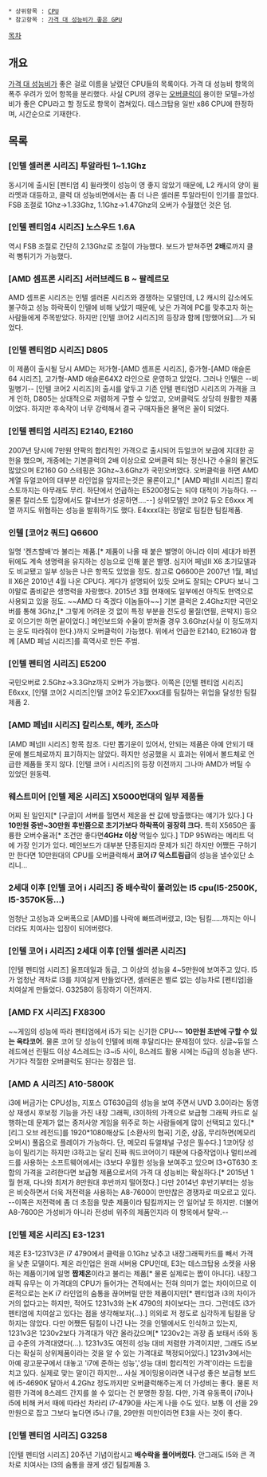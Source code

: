  * 상위항목 : [[CPU]]
 * 참고항목 : [[가격 대 성능비가 좋은 GPU]]

[[목차]]

== 개요 ==
[[가격 대 성능비]]가 좋은 걸로 이름을 날렸던 CPU들의 목록이다. 가격 대 성능비 항목의 폭주 우려가 있어 항목을 분리했다. 사실 CPU의 경우는 [[오버클럭]]이 용이한 모델=가성비가 좋은 CPU라고 할 정도로 항목이 겹쳐있다. 데스크탑용 일반 x86 CPU에 한정하며, 시간순으로 기재한다.

== 목록 ==
=== [인텔 셀러론 시리즈] 투알라틴 1~1.1Ghz ===
동시기에 출시된 [펜티엄 4] 윌라멧이 성능이 영 좋지 않았기 때문에, L2 캐시의 양이 윌라멧과 대등하고, 클럭 대 성능비면에서는 좀 더 나은 셀러론 투알라틴이 인기를 끌었다. FSB 조절로 1Ghz->1.33Ghz, 1.1Ghz->1.47Ghz의 오버가 수월했던 것은 덤.

=== [인텔 펜티엄4 시리즈] 노스우드 1.6A ===
역시 FSB 조절로 간단히 2.13Ghz로 조절이 가능했다. 보드가 받쳐주면 '''2배'''로까지 클럭 뻥튀기가 가능했다.

=== [AMD 셈프론 시리즈] 서러브레드 B ~ 팔레르모 ===
AMD 셈프론 시리즈는 인텔 셀러론 시리즈와 경쟁하는 모델인데, L2 캐시의 감소에도 불구하고 성능 하락폭이 인텔에 비해 낮았기 때문에, 낮은 가격에 PC를 맞추고자 하는 사람들에게 주목받았다. 하지만 [인텔 코어2 시리즈]의 등장과 함께 [망했어요]....가 되었다.

=== [인텔 펜티엄D 시리즈] D805 ===
이 제품이 출시될 당시 AMD는 저가형-[AMD 셈프론 시리즈], 중가형-[AMD 애슬론64 시리즈], 고가형-AMD 애슬론64X2 라인으로 운영하고 있었다. 그러나 인텔은 --비밀병기-- [인텔 코어2 시리즈]의 출시를 앞두고 기존 인텔 펜티엄D 시리즈의 가격을 크게 인하, D805는 상대적으로 저렴하게 구할 수 있었고, 오버클럭도 상당히 원활한 제품이었다. 하지만 후속작이 너무 강력해서 결국 구매자들은 물먹은 꼴이 되었다.

=== '''[인텔 펜티엄 시리즈] E2140, E2160''' ===
2007년 당시에 7만원 안팍의 합리적인 가격으로 출시되어 듀얼코어 보급에 지대한 공헌을 했으며, 개중에는 기본클럭의 2배 이상으로 오버클럭 되는 정신나간 수율의 물건도 많았으며 E2160 G0 스테핑은 3Ghz~3.6Ghz가 국민오버였다. 오버클럭을 하면 AMD 계열 듀얼코어의 대부분 라인업을 앞지르는것은 물론이고,[* [AMD 페넘II 시리즈] 칼리스토까지는 아무래도 무리. 하단에서 언급하는 E5200정도는 되야 대적이 가능하다. --물론 칼리스토 입장에서도 칼네브가 성공하면....--] 상위모델인 코어2 듀오 E6xxx 계열 까지도 위협하는 성능을 발휘하기도 했다. E4xxx대는 정말로 팀킬한 팀킬제품.

=== '''인텔 [코어2 쿼드] Q6600''' ===
일명 '켄츠할배'라 불리는 제품.[* 제품이 나올 때 붙은 별명이 아니라 이미 세대가 바뀐 뒤에도 계속 생명력을 유지하는 성능으로 인해 붙은 별명. 심지어 페넘II X6 초기모델과도 비교됐고 일부 성능은 나은 항목도 있었을 정도. 참고로 Q6600은 2007년 1월, 페넘 II X6은 2010년 4월 나온 CPU다. 게다가 설명되어 있듯 오버도 잘되는 CPU다 보니 그야말로 좀비같은 생명력을 자랑했다. 2015년 3월 현재에도 일부에선 아직도 현역으로 사용되고 있을 정도. ~~AMD 다 죽겠다 이놈들아~~] 기본 클럭은 2.4Ghz지만 국민오버를 통해 3Ghz,[* 그렇게 어려운 것 없이 특정 부분을 전도성 물질(연필, 은박지) 등으로 이으기만 하면 끝이었다.] 메인보드와 수율이 받쳐줄 경우 3.6Ghz(사실 이 정도까지는 운도 따라줘야 한다.)까지 오버클럭이 가능했다. 위에서 언급한 E2140, E2160과 함께 [AMD 페넘 시리즈]를 흑역사로 만든 주범.

=== '''[인텔 펜티엄 시리즈] E5200''' ===
국민오버로 2.5Ghz->3.3Ghz까지 오버가 가능했다. 이쪽은 [인텔 펜티엄 시리즈] E6xxx, [인텔 코어2 시리즈|인텔 코어2 듀오]E7xxx대를 팀킬하는 위업을 달성한 팀킬제품 2.

=== [AMD 페넘II 시리즈] 칼리스토, 헤카, 조스마 ===
[AMD 페넘II 시리즈] 항목 참조. 다만 뽑기운이 있어서, 안되는 제품은 아예 안되기 때문에 볼드체로까지 표기하지는 않았다. 하지만 성공했을 시 효과는 위에서 볼드체로 언급한 제품들 못지 않다. [인텔 코어 i 시리즈]의 등장 이전까지 그나마 AMD가 버틸 수 있었던 원동력.

=== '''웨스트미어 [인텔 제온 시리즈] X5000번대의 일부 제품들''' ===
어찌 된 일인지[* [구글]이 서버를 헐면서 제온을 싼 값에 방출했다는 얘기가 있다.]  다 '''10만원 중반~30만원 후반쯤으로 초기가보다 하락폭이 굉장히 크다.''' 특히 X5650은 훌륭한 오버수율과[* 조건만 좋다면'''4GHz 이상''' 먹일수 있다.] TDP 95W라는 
메리트 덕에 가장 인기가 있다. 메인보드가 대부분 단종된지라 문제가 되긴 하지만 어쨌든 구하기만 한다면 10만원대의 CPU를 오버클럭해서 '''코어 i7 익스트림급'''의 성능을 낼수있단 소리니...

=== '''2세대 이후 [인텔 코어 i 시리즈] 중 배수락이 풀려있는 I5 cpu(I5-2500K, I5-3570K등...)''' ===
엄청난 고성능과 오버폭으로 [AMD]를 나락에 빠뜨려버렸고, I3는 팀킬.....까지는 아니더라도 치여사는 입장이 되어버렸다.

=== [인텔 코어 i 시리즈] 2세대 이후 [인텔 셀러론 시리즈] ===
[인텔 펜티엄 시리즈] 울프데일과 동급, 그 이상의 성능을 4~5만원에 보여주고 있다. I5가 엄청난 격차로 I3를 치여살게 만들었다면, 셀러론은 별로 없는 성능차로 [펜티엄]을 치여살게 만들었다. G3258이 등장하기 이전까지.

=== [AMD FX 시리즈] FX8300 ===
~~게임의 성능에 따라 펜티엄에서 i5가 되는 신기한 CPU~~
'''10만원 초반에 구할 수 있는 옥타코어'''. 물론 코어 당 성능이 인텔에 비해 후달리다는 문제점이 있다. 싱글~듀얼 스레드에선 린필드 이상 4스레드는 i3~i5 사이, 8스레드 활용 시에는 i5급의 성능을 낸다. 거기다 적절한 오버클럭도 된다는 장점은 덤.

=== [AMD A 시리즈] A10-5800K ===
i3에 버금가는 CPU성능, 지포스 GT630급의 성능을 보여 주면서 UVD 3.0이라는 동영상 재생시 후보정 기능을 가진 내장 그래픽, i3이하의 가격으로 보급형 그래픽 카드로 실행하는데 문제가 없는 중저사양 게임을 위주로 하는 사람들에게 많이 선택되고 있다.[* [리그 오브 레전드]를 1920*1080해상도 [소환사의 협곡] 기준, 상옵, 무리하면(메모리 오버시) 풀옵으로 플레이가 가능하다. 단, 메모리 듀얼채널 구성은 필수다.] 1코어당 성능이 밀리기는 하지만 i3하고는 달리 진짜 쿼드코어이기 때문에 다중작업이나 멀티쓰레드를 사용하는 소프트웨어에서는 i3보다 우월한 성능을 보여주고 있으며 I3+GT630 조합의 가격을 고려한다면 보급형 제품으로서의 가격 대 성능비는 확실하다.[* 2015년 1월 현재, 다나와 최저가 8만원대 후반까지 떨어졌다.]  다만 2014년 후반기부터는 성능은 비슷하면서 더욱 저전력을 사용하는 A8-7600이 만만찮은 경쟁자로 떠오르고 있다. --이쪽은 저전력에 좀 더 초점을 맞춘 제품이라 팀킬까지는 안 일어날 듯 하지만. 더불어 A8-7600은 가성비가 아니라 전성비 위주의 제품인지라 이 항목에서 탈락.--

=== [인텔 제온 시리즈] E3-1231 ===
제온 E3-1231V3은 i7 4790에서 클럭을 0.1Ghz 낮추고 내장그래픽카드를 빼서 가격을 낮춘 모델이다. 제온 라인업은 원래 서버용 CPU인데, E3는 데스크탑용 소켓을 사용하는 제품이기에 일명 '''짭제온'''이라고 불리는 제품[* 물론 실제로는 짭이 아니다]. 내장그래픽 유무는 이 가격대의 CPU가 들어가는 견적에서는 전혀 의미가 없는 차이이므로 이론적으로는 논K i7 라인업의 숨통을 끊어버릴 만한 제품이지만[* 펜티엄과 i3의 차이가 거의 없다고는 하지만, 적어도 1231v3와 논K 4790의 차이보다는 크다. 그런데도 i3가 펜티엄에 치여살고 있다는 점을 생각해보자(...).] 의외로 저 정도로 심각하게 팀킬을 당하지는 않았다. 다만 어쨌든 팀킬이 나긴 나는 것을 인텔에서도 인식하고 있는지, 1231v3은 1230v2보다 가격대가 약간 올라갔으며[* 1230v2는 과장 좀 보태서 i5와 동급 수준의 가격대였다(...). 1231v3도 여전히 성능 대비 저렴한 가격이지만, 그래도 i5보다는 확실히 상위제품이라는 것을 알 수 있는 가격대로 책정되어있다.] 1231v3에서는 아예 광고문구에서 대놓고 'i7에 준하는 성능','성능 대비 합리적인 가격'이라는 드립을 치고 있다. 실제로 맞는 말이긴 하지만...
사실 게이밍용이라면 내구성 좋은 보급형 보드에 i5-4690K 달아서 4.2Ghz 정도까지만 오버클럭해주는게 더 가성비는 좋다. 물론 저렴한 가격에 8스레드 간지를 쓸 수 있다는 건 분명한 장점. 다만, 가격 유동폭이 i7이나 i5에 비해 커서 때에 따라선 차라리 i7-4790을 사는게 나을 수도 있다. 보통 이 선을 29만원으로 잡고 그보다 높다면 i5나 i7을, 29만원 미만이라면 E3을 사는 것이 좋다.

=== [인텔 펜티엄 시리즈] G3258 ===
[인텔 펜티엄 시리즈] 20주년 기념이랍시고 '''배수락을 풀어버렸다.''' 안그래도 I5와 큰 격차로 치여사는 I3의 숨통을 끊게 생긴 팀킬제품 3.

